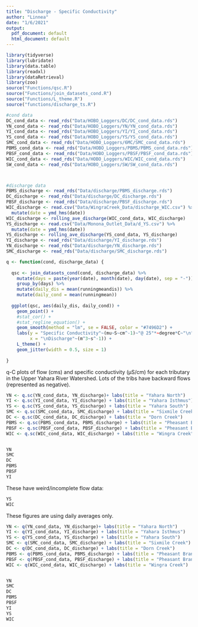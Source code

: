```yaml
---
title: "Discharge - Specific Conductivity"
author: "Linnea"
date: "1/6/2021"
output:
  pdf_document: default
  html_document: default
---
```


```r
library(tidyverse)
library(lubridate)
library(data.table)
library(readxl)
library(dataRetrieval)
library(zoo)
source("Functions/qsc.R")
source("Functions/join_datasets_cond.R")
source("Functions/L_theme.R")
source("functions/discharge_ts.R")

#cond data
DC_cond_data <- read_rds("Data/HOBO_Loggers/DC/DC_cond_data.rds")
YN_cond_data <- read_rds("Data/HOBO_Loggers/YN/YN_cond_data.rds")
YI_cond_data <- read_rds("Data/HOBO_Loggers/YI/YI_cond_data.rds")
YS_cond_data <- read_rds("Data/HOBO_Loggers/YS/YS_cond_data.rds")
SMC_cond_data <- read_rds("Data/HOBO_Loggers/6MC/SMC_cond_data.rds")
PBMS_cond_data <- read_rds("Data/HOBO_Loggers/PBMS/PBMS_cond_data.rds")
PBSF_cond_data <- read_rds("Data/HOBO_Loggers/PBSF/PBSF_cond_data.rds")
WIC_cond_data <- read_rds("Data/HOBO_Loggers/WIC/WIC_cond_data.rds")
SW_cond_data <- read_rds("Data/HOBO_Loggers/SW/SW_cond_data.rds")



#discharge data
PBMS_discharge <- read_rds("Data/discharge/PBMS_discharge.rds")
DC_discharge <- read_rds("Data/discharge/DC_discharge.rds")
PBSF_discharge <- read_rds("Data/discharge/PBSF_discharge.rds")
WIC_discharge <- read.csv("Data/WingraCreek_Data/discharge_WIC.csv") %>%
  mutate(date = ymd_hms(date))
WIC_discharge <- rolling_ave_discharge(WIC_cond_data, WIC_discharge)
YS_discharge <- read.csv("Data/Monona_Outlet_Data/d_YS.csv") %>%
  mutate(date = ymd_hms(date))
YS_discharge <- rolling_ave_discharge(YS_cond_data, YS_discharge)
YI_discharge <- read_rds("Data/discharge/YI_discharge.rds")
YN_discharge <- read_rds("Data/discharge/YN_discharge.rds")
SMC_discharge <- read_rds("Data/discharge/SMC_discharge.rds")

q <- function(cond, discharge_data) {
  
  qsc <- join_datasets_cond(cond, discharge_data) %>%
    mutate(days = paste(year(date), month(date), day(date), sep = "-")) %>%
    group_by(days) %>%
    mutate(daily_dis = mean(runningmeandis)) %>%
    mutate(daily_cond = mean(runningmean))
  
  ggplot(qsc, aes(daily_dis, daily_cond)) +
    geom_point() +
    #stat_cor() + 
    #stat_regline_equation() +
    geom_smooth(method = "lm", se = FALSE, color = "#7496D2") +
    labs(y = "Specific Conductivity"~(mu~S~cm^-1)~"@ 25"*~degree*C~"\n", 
         x = "\nDischarge"~(m^3~s^-1)) +
    L_theme() +
    geom_jitter(width = 0.5, size = 1)
    
}

```


q-C plots of flow (cms) and specific conductivity (µS/cm) for each tributary in the Upper Yahara River Watershed. Lots of the tribs have backward flows (represented as negative). 

```r

YN <- q.sc(YN_cond_data, YN_discharge)+ labs(title = "Yahara North")
YI <- q.sc(YI_cond_data, YI_discharge) + labs(title = "Yahara Isthmus")
YS <- q.sc(YS_cond_data, YS_discharge) + labs(title = "Yahara South")
SMC <- q.sc(SMC_cond_data, SMC_discharge) + labs(title = "Sixmile Creek")
DC <- q.sc(DC_cond_data, DC_discharge) + labs(title = "Dorn Creek")
PBMS <- q.sc(PBMS_cond_data, PBMS_discharge) + labs(title = "Pheasant Branch Creek - Main")
PBSF <- q.sc(PBSF_cond_data, PBSF_discharge) + labs(title = "Pheasant Branch Creek - South")
WIC <- q.sc(WIC_cond_data, WIC_discharge) + labs(title = "Wingra Creek")



```

```r
YN
SMC
DC
PBMS
PBSF
YI

```

These have weird/incomplete flow data: 

```r
YS
WIC

```

These figures are using daily averages only. 

```r

YN <- q(YN_cond_data, YN_discharge)+ labs(title = "Yahara North")
YI <- q(YI_cond_data, YI_discharge) + labs(title = "Yahara Isthmus")
YS <- q(YS_cond_data, YS_discharge) + labs(title = "Yahara South")
SMC <- q(SMC_cond_data, SMC_discharge) + labs(title = "Sixmile Creek")
DC <- q(DC_cond_data, DC_discharge) + labs(title = "Dorn Creek")
PBMS <- q(PBMS_cond_data, PBMS_discharge) + labs(title = "Pheasant Branch Creek - Main")
PBSF <- q(PBSF_cond_data, PBSF_discharge) + labs(title = "Pheasant Branch Creek - South")
WIC <- q(WIC_cond_data, WIC_discharge) + labs(title = "Wingra Creek")



```

```r
YN
SMC
DC
PBMS
PBSF
YI
YS
WIC

```

